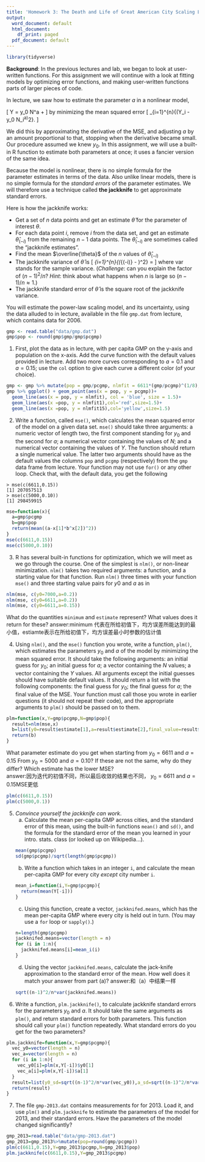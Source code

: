 ```yaml
---
title: 'Homework 3: The Death and Life of Great American City Scaling Laws'
output:
  word_document: default
  html_document:
    df_print: paged
  pdf_document: default
---
```

```r
library(tidyverse)
```

**Background**: In the previous lectures and lab, we began to look at user-written functions. For this assignment we will continue with a look at fitting models by optimizing error functions, and making user-written functions parts of larger pieces of code.

In lecture, we saw how to estimate the parameter $a$ in a nonlinear model,

\[
 Y = y_0 N^a + \mathrm{noise}
\]
by minimizing the mean squared error
\[
 \frac{1}{n}\sum_{i=1}^{n}{(Y_i - y_0 N_i^a)^2}.
\]

We did this by approximating the derivative of the MSE, and adjusting $a$ by an amount proportional to that, stopping when the derivative became small.  Our procedure assumed we knew $y_0$.  In this assignment, we will use a built-in R function to estimate both parameters at once; it uses a fancier version of the same idea.

Because the model is nonlinear, there is no simple formula for the parameter estimates in terms of the data.  Also unlike linear models, there is no simple formula for the _standard errors_ of the parameter estimates.  We will therefore use a technique called **the jackknife** to get approximate standard errors.

Here is how the jackknife works:

* Get a set of $n$ data points and get an estimate $\hat{\theta}$ for the  parameter of interest $\theta$.
* For each data point $i$, remove $i$ from the data set, and get an  estimate $\hat{\theta}_{(-i)}$ from the remaining $n-1$ data points.  The $\hat{\theta}_{(-i)}$ are sometimes called the "jackknife estimates".
* Find the mean $\overline{\theta}$ of the $n$ values of $\hat{\theta}_{(-i)}$
* The jackknife variance of $\hat{\theta}$ is
  \[
  \frac{n-1}{n}\sum_{i=1}^{n}{(\hat{\theta}_{(-i)} - \overline{\theta})^2} = \frac{(n-1)^2}{n}\mathrm{var}{[\hat{\theta}_{(-i)}]}
  \]
where $\mathrm{var}$ stands for the sample variance.  (_Challenge_: can you explain the factor of $(n-1)^2/n$?  _Hint_: think about what happens when $n$ is large so $(n-1)/n \approx 1$.)
* The jackknife standard error of $\hat{\theta}$ is the square root of the jackknife variance.
  
You will estimate the power-law scaling model, and its uncertainty, using the data alluded to in lecture, available in the file `gmp.dat` from lecture, which contains data for 2006.
```r
gmp <- read.table("data/gmp.dat")
gmp$pop <- round(gmp$gmp/gmp$pcgmp)
```

1. First, plot the data as in lecture, with per capita GMP on the y-axis and population on the x-axis. Add the curve function with the default values provided in lecture. Add two more curves corresponding to $a=0.1$ and $a=0.15$; use the `col` option to give each curve a different color (of your choice).
```r
gmp <- gmp %>% mutate(pop = gmp/pcgmp, nlmfit = 6611*(gmp/pcgmp)^(1/8),nlmfit1=6611*(gmp/pcgmp)^(0.1),nlmfit15=6611*(gmp/pcgmp)^(0.15)) 
gmp %>% ggplot() + geom_point(aes(x = pop, y = pcgmp))+
  geom_line(aes(x = pop, y = nlmfit), col = 'blue', size = 1.5)+
  geom_line(aes(x =pop, y = nlmfit1),col='red',size=1.5)+
  geom_line(aes(x =pop, y = nlmfit15),col='yellow',size=1.5)
```


2. Write a function, called `mse()`, which calculates the mean squared error of the model on a given data set. `mse()` should take three arguments: a numeric vector of length two, the first component standing for $y_0$ and the second for $a$; a numerical vector containing the values of $N$; and a numerical vector containing the values of $Y$.  The function should return a single numerical value. The latter two arguments should have as the default values the columns `pop` and `pcgmp` (respectively) from the `gmp` data frame from lecture.  Your function may not use `for()` or any other loop. Check that, with the default data, you get the following 

```
> mse(c(6611,0.15))
[1] 207057513
> mse(c(5000,0.10))
[1] 298459915
```
```r
mse=function(x){
  a=gmp$pcgmp
  b=gmp$pop
  return(mean((a-x[1]*b^x[2])^2))
}
mse(c(6611,0.15))
mse(c(5000,0.10))
```

3. R has several built-in functions for optimization, which we will meet as we go through the course.  One of the simplest is `nlm()`, or non-linear minimization. `nlm()` takes two required arguments: a function, and a starting value for that function. Run `nlm()` three times with your function `mse()` and three starting value pairs for $y0$ and $a$ as in
```r
nlm(mse, c(y0=7000,a=0.2))
nlm(mse, c(y0=6611,a=0.2))
nlm(mse, c(y0=6611,a=0.15))
```
What do the quantities `minimum` and `estimate` represent? What values does it return for these?
answer:minimum 代表在所给初值下，均方误差所能达到的最小值，estiamte表示在所给初值下，均方误差最小时参数的估计值

4. Using `nlm()`, and the `mse()` function you wrote, write a function, `plm()`, which estimates the parameters $y_0$ and $a$ of the model by minimizing the mean squared error.  It should take the following arguments: an initial guess for $y_0$; an initial guess for $a$; a vector containing the $N$ values; a vector containing the $Y$ values.  All arguments except the initial guesses should have suitable default values.  It should return a list with the following components: the final guess for $y_0$; the final guess for $a$; the final value of the MSE.  Your function must call those you wrote in earlier questions (it should not repeat their code), and the appropriate arguments to `plm()` should be passed on to them.  
```r
plm=function(x,Y=gmp$pcgmp,N=gmp$pop){
  result=nlm(mse,x)
  b=list(y0=result$estimate[1],a=result$estimate[2],final_value=result$minimum)
  return(b)
}
```
What parameter estimate do you get when starting from $y_0 = 6611$ and $a = 0.15$ From $y_0 = 5000$ and $a = 0.10$?  If these are not the same, why do they differ?  Which estimate has the lower MSE?  
answer:因为迭代的初值不同，所以最后收敛的结果也不同， $y_0 = 6611$ and $a = 0.15$MSE更低
```r
plm(c(6611,0.15))
plm(c(5000,0.1))
```


5. _Convince yourself the jackknife can work_.
    a. Calculate the mean per-capita GMP across cities, and the standard error of this mean, using the built-in functions `mean()` and `sd()`, and the formula for the standard error of the mean you learned in your intro. stats. class (or looked up on Wikipedia...).
```r
mean(gmp$pcgmp)
sd(gmp$pcgmp)/sqrt(length(gmp$pcgmp))
```
    
    b. Write a function which takes in an integer `i`, and calculate the mean per-capita GMP for every city _except_ city number `i`.
```r
mean_i=function(i,Y=gmp$pcgmp){
  return(mean(Y[-i]))
}
```
    
    c. Using this function, create a vector, `jackknifed.means`, which has the mean per-capita GMP where every city is held out in turn.  (You may use a `for` loop or `sapply()`.)
```r
n=length(gmp$pcgmp)
jackknifed.means=vector(length = n)
for (i in 1:n){
  jackknifed.means[i]=mean_i(i)
}
```
    
    d. Using the vector `jackknifed.means`, calculate the jack-knife approximation to the standard error of the mean.  How well does it match your answer from part (a)?
    answer:和（a）中结果一样
```r
sqrt((n-1)^2/n*var(jackknifed.means))
```
    

6. Write a function, `plm.jackknife()`, to calculate jackknife standard errors for the parameters $y_0$ and $a$.  It should take the same arguments as `plm()`, and return standard errors for both parameters.  This function should call your `plm()` function repeatedly.  What standard errors do you get for the two parameters?
```r
plm.jackknife=function(x,Y=gmp$pcgmp){
  vec_y0=vector(length = n)
  vec_a=vector(length = n)
  for (i in 1:n){
    vec_y0[i]=plm(x,Y[-i])$y0[1]
    vec_a[i]=plm(x,Y[-i])$a[1]
  }
  result=list(y0_sd=sqrt((n-1)^2/n*var(vec_y0)),a_sd=sqrt((n-1)^2/n*var(vec_a)))
  return(result)
}

```


7. The file `gmp-2013.dat` contains measurements for for 2013.  Load it, and use `plm()` and `plm.jackknife` to estimate the parameters of the model for 2013, and their standard errors.  Have the parameters of the model changed significantly?
```r
gmp_2013=read.table("data/gmp-2013.dat")
gmp_2013=gmp_2013%>%mutate(pop=round(gmp/pcgmp)) 
plm(c(6611,0.15),Y=gmp_2013$pcgmp,N=gmp_2013$pop)
plm.jackknife(c(6611,0.15),Y=gmp_2013$pcgmp)
```


